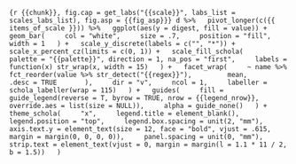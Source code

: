 ```{r {{chunk}}, fig.cap = get_labs("{{scale}}", labs_list = scales_labs_list), fig.asp = {{fig_asp}}}
d %>%
  pivot_longer(c({{ items_of_scale }})) %>%
  ggplot(aes(y = digest, fill = value)) +
  geom_bar(
    col = "white",
    size = .7,
    position = "fill",
    width = 1
  ) +
  scale_y_discrete(labels = c("", "*")) +
  scale_x_percent_cz(limits = c(0, 1)) +
  scale_fill_schola(
    palette = "{{palette}}", direction = 1, na_pos = "first",
    labels = function(x) str_wrap(x, width = 15)
  ) +
  facet_wrap(
    ~ name %>%
      fct_reorder(value %>% str_detect("{{regex}}"),
        mean,
        .desc = TRUE
      ),
    dir = "v",
    ncol = 1,
    labeller = schola_labeller(wrap = 115)
  ) +
  guides(
    fill = guide_legend(reverse = T, byrow = TRUE, nrow = {{legend_nrow}}, override.aes = list(size = NULL)),
    alpha = guide_none()
  ) +
  theme_schola(
    "x",
    legend.title = element_blank(),
    legend.position = "top",
    legend.box.spacing = unit(2, "mm"),
    axis.text.y = element_text(size = 12, face = "bold", vjust = .615, margin = margin(0, 0, 0, 0)),
    panel.spacing = unit(0, "mm"),
    strip.text = element_text(vjust = 0, margin = margin(l = 1.1 * 11 / 2, b = 1.5))
  )
```
